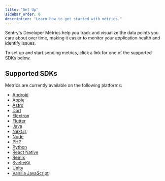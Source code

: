 ```yaml
---
title: "Set Up"
sidebar_order: 6
description: "Learn how to get started with metrics."
---
```


<Include name="metrics-api-change.mdx" />

Sentry's Developer Metrics help you track and visualize the data points you care about over time, making it easier to monitor your application health and identify issues.

To set up and start sending metrics, click a link for one of the supported SDKs below.

## Supported SDKs

Metrics are currently available on the following platforms:

- [Android](/platforms/android/metrics/)
- [Apple](/platforms/apple/metrics/)
- [Astro](/platforms/javascript/guides/astro/metrics/)
- [Dart](/platforms/dart/metrics/)
- [Electron](/platforms/javascript/guides/electron/metrics/)
- [Flutter](/platforms/dart/guides/flutter/metrics/)
- [Java](/platforms/java/metrics/)
- [Next.js](/platforms/javascript/guides/nextjs/metrics/)
- [Node](/platforms/javascript/guides/node/metrics/)
- [PHP](/platforms/php/metrics/)
- [Python](/platforms/python/metrics/)
- [React Native](/platforms/react-native/metrics/)
- [Remix](/platforms/javascript/guides/remix/metrics/)
- [SvelteKit](/platforms/javascript/guides/sveltekit/metrics/)
- [Unity](/platforms/unity/metrics/)
- [Vanilla JavaScript](/platforms/javascript/metrics/)
